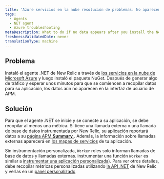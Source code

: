 ```yaml
---
title: 'Azure servicios en la nube resolución de problemas: No aparecen datos'
tags:
  - Agents
  - NET agent
  - Azure troubleshooting
metaDescription: What to do if no data appears after you install the New Relic .NET agent through Microsoft Azure Cloud Services.
freshnessValidatedDate: never
translationType: machine
---
```


## Problema

Instaló el agente .NET de New Relic a través de [los servicios en la nube de Microsoft Azure](/docs/agents/net-agent/azure-installation/install-app-azure-cloud-services) y luego instaló el paquete NuGet. Después de generar algo de tráfico y esperar unos minutos para que se comiencen a recopilar datos para su aplicación, los datos aún no aparecen en la interfaz de usuario de APM.

## Solución

Para que el agente .NET se inicie y se conecte a su aplicación, se debe recopilar al menos una métrica. Si tiene una llamada externa o una llamada de base de datos instrumentada por New Relic, su aplicación reportará datos a su [página APM <DoNotTranslate>**Summary**</DoNotTranslate> ](/docs/apm/applications-menu/monitoring/apm-overview-page). Además, la información sobre llamadas externas aparecerá en [los mapas de servicios](/docs/data-analysis/user-interface-functions/view-your-data/service-maps-visualize-monitor-apps-entire-architecture) de tu aplicación.

Sin instrumentación personalizada, `Worker` roles solo informan llamadas de base de datos y llamadas externas. instrumentar una función `Worker` es similar a [instrumentar una aplicación personalizada](/docs/agents/net-agent/instrumentation/instrumenting-non-iis-apps)). Para ver otros detalles, debe recopilar métricas personalizadas utilizando [la API .NET](/docs/agents/net-agent/features/net-agent-api) de New Relic y verlas en un [panel personalizado](/docs/dashboards/new-relic-dashboards/custom-dashboards/custom-dashboards).
